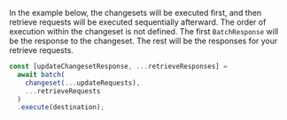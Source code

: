 In the example below, the changesets will be executed first, and then retrieve requests will be executed sequentially afterward. The order of execution within the changeset is not defined.
The first `BatchResponse` will be the response to the changeset. The rest will be the responses for your retrieve requests.

```ts
const [updateChangesetResponse, ...retrieveResponses] =
  await batch(
    changeset(...updateRequests),
    ...retrieveRequests
  )
  .execute(destination);
```
